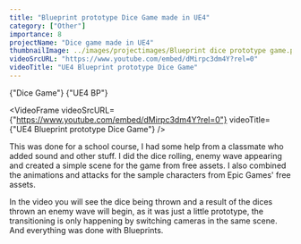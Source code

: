 ```yaml
---
title: "Blueprint prototype Dice Game made in UE4"
category: ["Other"]
importance: 8
projectName: "Dice game made in UE4"
thumbnailImage: ../images/projectimages/Blueprint dice prototype game.png
videoSrcURL: "https://www.youtube.com/embed/dMirpc3dm4Y?rel=0"
videoTitle: "UE4 Blueprint prototype Dice Game"
---
```


<AsciiText bClassStyling={true}>{"Dice Game"}</AsciiText>
<AsciiText bClassStyling={true}>{"UE4 BP"}</AsciiText>

<VideoFrame 
videoSrcURL={"https://www.youtube.com/embed/dMirpc3dm4Y?rel=0"}
videoTitle={"UE4 Blueprint prototype Dice Game"}
/>

This was done for a school course, I had some help from a classmate who added sound and other stuff.
I did the dice rolling, enemy wave appearing and created a simple scene for the game from free assets. 
I also combined the animations and attacks for the sample characters from Epic Games' free assets.

In the video you will see the dice being thrown and a result of the dices thrown an enemy wave will begin, as it was just a little prototype,
the transitioning is only happening by switching cameras in the same scene. And everything was done with Blueprints.

